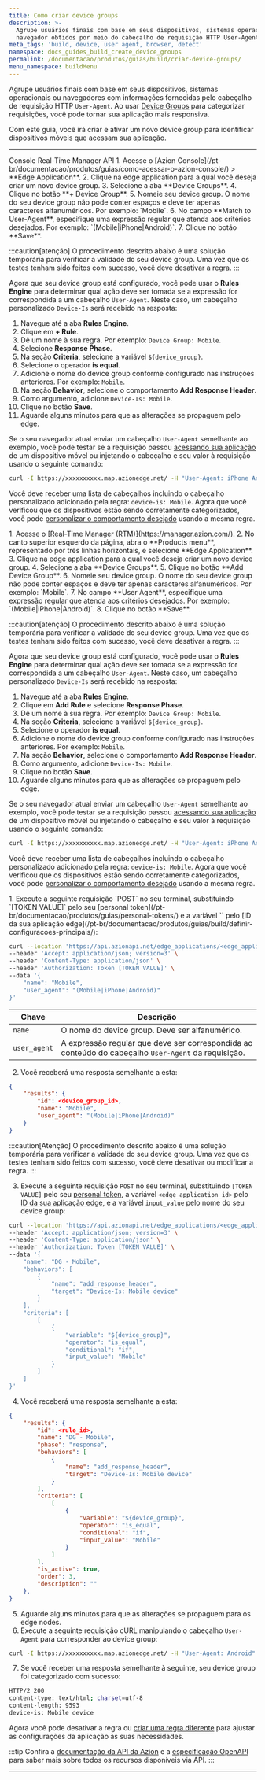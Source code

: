 ```yaml
---
title: Como criar device groups
description: >-
  Agrupe usuários finais com base em seus dispositivos, sistemas operacionais ou
  navegador obtidos por meio do cabeçalho de requisição HTTP User-Agent.
meta_tags: 'build, device, user agent, browser, detect'
namespace: docs_guides_build_create_device_groups
permalink: /documentacao/produtos/guias/build/criar-device-groups/
menu_namespace: buildMenu
---
```



<InterfaceNote />

Agrupe usuários finais com base em seus dispositivos, sistemas operacionais ou navegadores com informações fornecidas pelo cabeçalho de requisição HTTP `User-Agent`. Ao usar [Device Groups](/pt-br/documentacao/produtos/build/edge-application/device-groups/) para categorizar requisições, você pode tornar sua aplicação mais responsiva.

Com este guia, você irá criar e ativar um novo device group para identificar dispositivos móveis que acessam sua aplicação.

---

<Tabs client:visible>
    <Fragment slot="tab.console">Console</Fragment>
    <Fragment slot="tab.rtm">Real-Time Manager</Fragment>
    <Fragment slot="tab.api">API</Fragment>

<Fragment slot="panel.console">
1. Acesse o [Azion Console](/pt-br/documentacao/produtos/guias/como-acessar-o-azion-console/) > **Edge Application**.
2. Clique na edge application para a qual você deseja criar um novo device group.
3. Selecione a aba **Device Groups**.
4. Clique no botão **+ Device Group**.
5. Nomeie seu device group. O nome do seu device group não pode conter espaços e deve ter apenas caracteres alfanuméricos. Por exemplo: `Mobile`.
6. No campo **Match to User-Agent**, especifique uma expressão regular que atenda aos critérios desejados. Por exemplo: `(Mobile|iPhone|Android)`.
7. Clique no botão **Save**.

:::caution[atenção]
O procedimento descrito abaixo é uma solução temporária para verificar a validade do seu device group. Uma vez que os testes tenham sido feitos com sucesso, você deve desativar a regra.
:::

Agora que seu device group está configurado, você pode usar o **Rules Engine** para determinar qual ação deve ser tomada se a expressão for correspondida a um cabeçalho `User-Agent`. Neste caso, um cabeçalho personalizado `Device-Is` será recebido na resposta:

1. Navegue até a aba **Rules Engine**.
2. Clique em **+ Rule**.
3. Dê um nome à sua regra. Por exemplo: `Device Group: Mobile`.
4. Selecione **Response Phase**.
5. Na seção **Criteria**, selecione a variável `${device_group}`.
6. Selecione o operador **is equal**.
7. Adicione o nome do device group conforme configurado nas instruções anteriores. Por exemplo: `Mobile`.
8. Na seção **Behavior**, selecione o comportamento **Add Response Header**.
9. Como argumento, adicione `Device-Is: Mobile`.
10. Clique no botão **Save**.
11. Aguarde alguns minutos para que as alterações se propaguem pelo edge.

Se o seu navegador atual enviar um cabeçalho `User-Agent` semelhante ao exemplo, você pode testar se a requisição passou [acessando sua aplicação](/pt-br/documentacao/produtos/guias/build/trabalhar-com-rules-engine/) de um dispositivo móvel ou injetando o cabeçalho e seu valor à requisição usando o seguinte comando:

```bash
curl -I https://xxxxxxxxxx.map.azionedge.net/ -H "User-Agent: iPhone Android"
```

Você deve receber uma lista de cabeçalhos incluindo o cabeçalho personalizado adicionado pela regra: `device-is: Mobile`. Agora que você verificou que os dispositivos estão sendo corretamente categorizados, você pode [personalizar o comportamento desejado](/pt-br/documentacao/produtos/guias/build/trabalhar-com-rules-engine/) usando a mesma regra.
</Fragment>

<Fragment slot="panel.rtm">
1. Acesse o [Real-Time Manager (RTM)](https://manager.azion.com/).
2. No canto superior esquerdo da página, abra o **Products menu**, representado por três linhas horizontais, e selecione **Edge Application**.
3. Clique na edge application para a qual você deseja criar um novo device group.
4. Selecione a aba **Device Groups**.
5. Clique no botão **Add Device Group**.
6. Nomeie seu device group. O nome do seu device group não pode conter espaços e deve ter apenas caracteres alfanuméricos. Por exemplo: `Mobile`.
7. No campo **User Agent**, especifique uma expressão regular que atenda aos critérios desejados. Por exemplo: `(Mobile|iPhone|Android)`.
8. Clique no botão **Save**.

:::caution[atenção]
O procedimento descrito abaixo é uma solução temporária para verificar a validade do seu device group. Uma vez que os testes tenham sido feitos com sucesso, você deve desativar a regra.
:::

Agora que seu device group está configurado, você pode usar o **Rules Engine** para determinar qual ação deve ser tomada se a expressão for correspondida a um cabeçalho `User-Agent`. Neste caso, um cabeçalho personalizado `Device-Is` será recebido na resposta:

1. Navegue até a aba **Rules Engine**.
2. Clique em **Add Rule** e selecione **Response Phase**.
3. Dê um nome à sua regra. Por exemplo: `Device Group: Mobile`.
4. Na seção **Criteria**, selecione a variável `${device_group}`.
5. Selecione o operador **is equal**.
6. Adicione o nome do device group conforme configurado nas instruções anteriores. Por exemplo: `Mobile`.
7. Na seção **Behavior**, selecione o comportamento **Add Response Header**.
8. Como argumento, adicione `Device-Is: Mobile`.
9. Clique no botão **Save**.
10. Aguarde alguns minutos para que as alterações se propaguem pelo edge.

Se o seu navegador atual enviar um cabeçalho `User-Agent` semelhante ao exemplo, você pode testar se a requisição passou [acessando sua aplicação](/pt-br/documentacao/produtos/guias/build/trabalhar-com-rules-engine/) de um dispositivo móvel ou injetando o cabeçalho e seu valor à requisição usando o seguinte comando:

```bash
curl -I https://xxxxxxxxxx.map.azionedge.net/ -H "User-Agent: iPhone Android"
```

Você deve receber uma lista de cabeçalhos incluindo o cabeçalho personalizado adicionado pela regra: `device-is: Mobile`. Agora que você verificou que os dispositivos estão sendo corretamente categorizados, você pode [personalizar o comportamento desejado](/pt-br/documentacao/produtos/guias/build/trabalhar-com-rules-engine/) usando a mesma regra.
</Fragment>

<Fragment slot="panel.api">
1. Execute a seguinte requisição `POST` no seu terminal, substituindo `[TOKEN VALUE]` pelo seu [personal token](/pt-br/documentacao/produtos/guias/personal-tokens/) e a variável `<edge_application_id>` pelo [ID da sua aplicação edge](/pt-br/documentacao/produtos/guias/build/definir-configuracoes-principais/):

```bash
curl --location 'https://api.azionapi.net/edge_applications/<edge_application_id>/device_groups' \
--header 'Accept: application/json; version=3' \
--header 'Content-Type: application/json' \
--header 'Authorization: Token [TOKEN VALUE]' \
--data '{
    "name": "Mobile",
    "user_agent": "(Mobile|iPhone|Android)"
}'
```

  | Chave | Descrição |
  | --- | --- |
  | `name` | O nome do device group. Deve ser alfanumérico. |
  | `user_agent` | A expressão regular que deve ser correspondida ao conteúdo do cabeçalho `User-Agent` da requisição. |

2. Você receberá uma resposta semelhante a esta:

```json
{
    "results": {
        "id": <device_group_id>,
        "name": "Mobile",
        "user_agent": "(Mobile|iPhone|Android)"
    }
}
```

:::caution[Atenção]
O procedimento descrito abaixo é uma solução temporária para verificar a validade do seu device group. Uma vez que os testes tenham sido feitos com sucesso, você deve desativar ou modificar a regra.
:::

3. Execute a seguinte requisição `POST` no seu terminal, substituindo `[TOKEN VALUE]` pelo seu [personal token](/pt-br/documentacao/produtos/guias/personal-tokens/), a variável `<edge_application_id>` pelo [ID da sua aplicação edge](/pt-br/documentacao/produtos/guias/build/definir-configuracoes-principais/), e a variável `input_value` pelo nome do seu device group:

```bash
curl --location 'https://api.azionapi.net/edge_applications/<edge_application_id>/rules_engine/response/rules' \
--header 'Accept: application/json; version=3' \
--header 'Content-Type: application/json' \
--header 'Authorization: Token [TOKEN VALUE]' \
--data '{
    "name": "DG - Mobile",
    "behaviors": [
        {
            "name": "add_response_header",
            "target": "Device-Is: Mobile device"
        }
    ],
    "criteria": [
        [
            {
                "variable": "${device_group}",
                "operator": "is_equal",
                "conditional": "if",
                "input_value": "Mobile"
            }
        ]
    ]
}'
```

4. Você receberá uma resposta semelhante a esta:

```json
{
    "results": {
        "id": <rule_id>,
        "name": "DG - Mobile",
        "phase": "response",
        "behaviors": [
            {
                "name": "add_response_header",
                "target": "Device-Is: Mobile device"
            }
        ],
        "criteria": [
            [
                {
                    "variable": "${device_group}",
                    "operator": "is_equal",
                    "conditional": "if",
                    "input_value": "Mobile"
                }
            ]
        ],
        "is_active": true,
        "order": 3,
        "description": ""
    },
}
```

5. Aguarde alguns minutos para que as alterações se propaguem para os edge nodes.
6. Execute a seguinte requisição cURL manipulando o cabeçalho `User-Agent` para corresponder ao device group:

```bash
curl -I https://xxxxxxxxxx.map.azionedge.net/ -H "User-Agent: Android"
```

7. Se você receber uma resposta semelhante à seguinte, seu device group foi categorizado com sucesso:

```bash
HTTP/2 200 
content-type: text/html; charset=utf-8
content-length: 9593
device-is: Mobile device
```

Agora você pode desativar a regra ou [criar uma regra diferente](/pt-br/documentacao/produtos/guias/build/trabalhar-com-rules-engine/) para ajustar as configurações da aplicação às suas necessidades.

:::tip
Confira a [documentação da API da Azion](https://api.azion.com/) e a [especificação OpenAPI](https://github.com/aziontech/azionapi-openapi/) para saber mais sobre todos os recursos disponíveis via API.
:::
</Fragment>

</Tabs>

---

